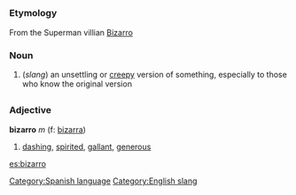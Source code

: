 =={{en}}==
===Etymology===
From the Superman villian [[w:Bizarro|Bizarro]]

===Noun===
# (''slang'') an unsettling or [[creepy]] version of something, especially to those who know the original version

=={{es}}==
[[Category:Spanish language]]
===Adjective===
'''bizarro''' ''m'' (f: [[bizarra]])

# [[dashing]], [[spirited]], [[gallant]], [[generous]]

[[Category:English slang]]

[[es:bizarro]]